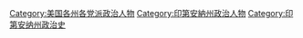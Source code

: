 [[Category:美国各州各党派政治人物|Category:美国各州各党派政治人物]]
[[Category:印第安納州政治人物|Category:印第安納州政治人物]]
[[Category:印第安纳州政治史|Category:印第安纳州政治史]]